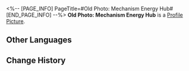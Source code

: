 <%-- [PAGE_INFO]
PageTitle=#Old Photo: Mechanism Energy Hub#
[END_PAGE_INFO] --%>
{{Item Infobox
|id          = 140215
|image       = Item Old Photo- Mechanism Energy Hub.png
|type        = Mission Item
|invCategory = Missions
|rarity      = 3
|effect      = 
|description = An old photo revealing the location of the exhibit "Mechanism Energy Hub."
}}
'''Old Photo: Mechanism Energy Hub''' is a [[Profile Picture]].

==Other Languages==
{{Other Languages
|en   = Old Photo: Mechanism Energy Hub
|zhs  = 旧照片：机关能源中枢
|zht  = 舊照片：機關能源中樞
|ja   = 古写真：機関エネルギー中枢
|ko   = 오래된 사진: 장치 에너지 중추
|es   = Fotografía antigua: centro de energía del mecanismo
|fr   = Vieille photo : Centrale énergétique
|ru   = Старая фотография центра энергоснабжения механизмов
|th   = รูปถ่ายเก่า: ศูนย์พลังงานจักรกล
|vi   = Hình Cũ: Bộ Năng Lượng
|de   = Altes Foto: Mechanismus-Energiezentrum
|id   = Foto Lama: Pusat Energi Mekanisme
|pt   = Foto Antiga: Centro de Energia do Mecanismo
}}

==Change History==
{{Change History|1.1}}